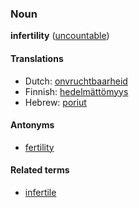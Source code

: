 ===Noun===
'''infertility''' ([[uncountable]])

====Translations====
*Dutch: [[onvruchtbaarheid]]
*Finnish: [[hedelmättömyys]]
*Hebrew: [[poriut]]

====Antonyms====
*[[fertility]]

====Related terms====
*[[infertile]]